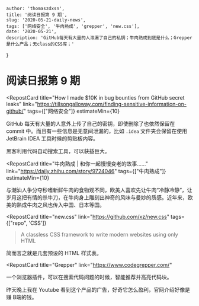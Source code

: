
    author: 'thomaszdxsn',
    title: '阅读日报第 9 期',
    slug: '2020-05-21-daily-news',
    tags: ['网络安全', '牛肉熟成', 'grepper', 'new.css'],
    date: '2020-05-21',
    description: 'GitHub每天有大量的人泄漏了自己的私钥；牛肉熟成到底是什么；Grepper是什么产品；无class的CSS库；'
}

# 阅读日报第 9 期

<RepostCard
    title="How I made $10K in bug bounties from GitHub secret leaks"
    link="https://tillsongalloway.com/finding-sensitive-information-on-github/"
    tags={["网络安全"]}
    estimateMin={10}
>

GitHub 每天有大量的人意外上传了自己的密钥，即使删除了也依然保留在 commit 中。而且有一些信息是无意间泄漏的，比如 `.idea` 文件夹会保留在使用 JetBrain IDEA 工具时候的剪贴板内容。

黑客利用代码自动搜索工具，可以获益巨大。

</RepostCard>


<RepostCard
    title="牛肉熟成 | 和你一起慢慢变老的故事……"
    link="https://daily.zhihu.com/story/9724046"
    tags={["牛肉熟成"]}
    estimateMin={10}
>

与潮汕人争分夺秒嗜新鲜牛肉的食物观不同，欧美人喜欢先让牛肉“冷静冷静”，让岁月这把有情的杀牛刀，在牛肉身上雕刻出神奇的风味与曼妙的质感。近年来，欧美的熟成牛肉之风也传入中国、日本等国。

</RepostCard>


<RepostCard
    title="new.css"
    link="https://github.com/xz/new.css"
    tags={["repo", 'CSS']}
>

> A classless CSS framework to write modern websites using only HTML

简而言之就是几套预设的 HTML 样式表。

</RepostCard>

<RepostCard
    title="Grepper"
    link="https://www.codegrepper.com/"
>

一个浏览器插件，可以在搜索代码问题的时候，智能推荐并高亮代码块。

昨天晚上我在 Youtube 看到这个产品的广告，好奇它怎么盈利，官网介绍好像是赚 B端的钱。

</RepostCard>